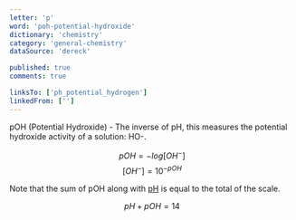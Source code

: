 ```yaml
---
letter: 'p'
word: 'poh-potential-hydroxide'
dictionary: 'chemistry'
category: 'general-chemistry'
dataSource: 'dereck'

published: true
comments: true

linksTo: ['ph_potential_hydrogen']
linkedFrom: ['']
---
```


<a id="poh_potential_hydroxide">pOH (Potential Hydroxide)</a> - The inverse of pH, this measures the potential hydroxide activity of a solution: HO\-.

 $$ pOH = -log[OH^-] $$ $$ [OH^-] = 10^{-pOH} $$

 Note that the sum of pOH along with [pH](#ph_potential_hydrogen) is equal to the total of the scale.

 $$ pH + pOH = 14 $$